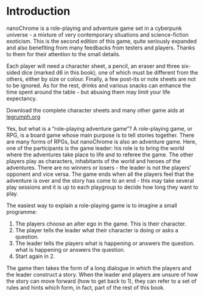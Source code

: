 # Introduction

nanoChrome is a role-playing and adventure game set in a cyberpunk universe - a mixture of very contemporary situations and science-fiction exoticism. This is the second edition of this game, quite seriously expanded and also benefiting from many feedbacks from testers and players. Thanks to them for their attention to the small details.

Each player will need a character sheet, a pencil, an eraser and three six-sided dice (marked d6 in this book), one of which must be different from the others, either by size or colour. Finally, a few post-its or note sheets are not to be ignored. As for the rest, drinks and various snacks can enhance the time spent around the table - but abusing them may limit your life expectancy.

::: callout-tip
Download the complete character sheets and many other game aids at [legrumph.org](https://www.legrumph.org/Terrier/public/chibi/nanochrome2)
:::

Yes, but what is a "role-playing adventure game"? A role-playing game, or RPG, is a board game whose main purpose is to tell stories together. There are many forms of RPGs, but nanoChrome is also an adventure game. Here, one of the participants is the game leader: his role is to bring the world where the adventures take place to life and to referee the game. The other players play as characters, inhabitants of the world and heroes of the adventures. There are no winners or losers - the leader is not the players' opponent and vice versa. The game ends when all the players feel that the adventure is over and the story has come to an end - this may take several play sessions and it is up to each playgroup to decide how long they want to play.

The easiest way to explain a role-playing game is to imagine a small programme:

1.  The players choose an alter ego in the game. This is their character.
2.  The player tells the leader what their character is doing or asks a question.
3.  The leader tells the players what is happening or answers the question. what is happening or answers the question.
4.  Start again in 2.

The game then takes the form of a long dialogue in which the players and the leader construct a story. When the leader and players are unsure of how the story can move forward (how to get back to 1), they can refer to a set of rules and hints which form, in fact, part of the rest of this book.

